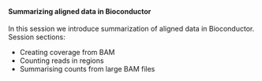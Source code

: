 <br>

#### **Summarizing aligned data in Bioconductor**

In this session we introduce summarization of aligned data in Bioconductor.
Session sections:

* Creating coverage from BAM
* Counting reads in regions
* Summarising counts from large BAM files
